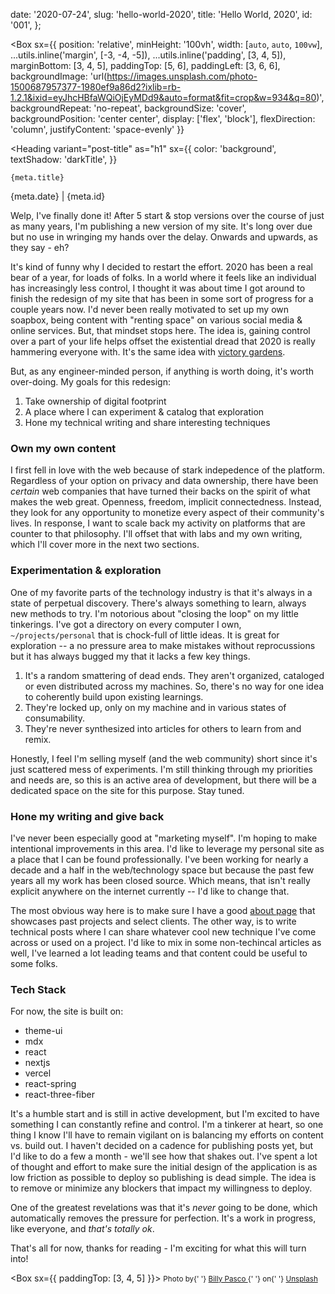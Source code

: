   date: '2020-07-24',
  slug: 'hello-world-2020',
  title: 'Hello World, 2020',
  id: '001',
};


<Box
  sx={{
    position: 'relative',
    minHeight: '100vh',
    width: [`auto`, `auto`, `100vw`],
    ...utils.inline('margin', [-3, -4, -5]),
    ...utils.inline('padding', [3, 4, 5]),
    marginBottom: [3, 4, 5],
    paddingTop: [5, 6],
    paddingLeft: [3, 6, 6],
    backgroundImage:
      'url(https://images.unsplash.com/photo-1500687957377-1980ef9a86d2?ixlib=rb-1.2.1&ixid=eyJhcHBfaWQiOjEyMDd9&auto=format&fit=crop&w=934&q=80)',
    backgroundRepeat: 'no-repeat',
    backgroundSize: 'cover',
    backgroundPosition: 'center center',
    display: ['flex', 'block'],
    flexDirection: 'column',
    justifyContent: 'space-evenly'
}}
>

  <Heading
    variant="post-title"
    as="h1"
    sx={{
      color: 'background',
      textShadow: 'darkTitle',
    }}
  >
    {meta.title}
  </Heading>
  <Heading
    variant="post-meta"
    as="h3"
    sx={{
      color: 'background',
      textShadow: 'darkTitle',
    }}
  >
    {meta.date} | {meta.id}
  </Heading>
</Box>

Welp, I've finally done it! After 5 start & stop versions over the course of just as many years, I'm publishing a new version of my site. It's long over due but no use in wringing my hands over the delay. Onwards and upwards, as they say - eh?

It's kind of funny why I decided to restart the effort. 2020 has been a real bear of a year, for loads of folks. In a world where it feels like an individual has increasingly less control, I thought it was about time I got around to finish the redesign of my site that has been in some sort of progress for a couple years now. I'd never been really motivated to set up my own soapbox, being content with "renting space" on various social media & online services. But, that mindset stops here. The idea is, gaining control over a part of your life helps offset the existential dread that 2020 is really hammering everyone with. It's the same idea with [victory gardens](https://en.wikipedia.org/wiki/Victory_garden).

But, as any engineer-minded person, if anything is worth doing, it's worth over-doing. My goals for this redesign:

1. Take ownership of digital footprint
2. A place where I can experiment & catalog that exploration
3. Hone my technical writing and share interesting techniques

### Own my own content

I first fell in love with the web because of stark indepedence of the platform. Regardless of your option on privacy and data ownership, there have been _certain_ web companies that have turned their backs on the spirit of what makes the web great. Openness, freedom, implicit connectedness. Instead, they look for any opportunity to monetize every aspect of their community's lives. In response, I want to scale back my activity on platforms that are counter to that philosophy. I'll offset that with labs and my own writing, which I'll cover more in the next two sections.

### Experimentation & exploration

One of my favorite parts of the technology industry is that it's always in a state of perpetual discovery. There's always something to learn, always new methods to try. I'm notorious about "closing the loop" on my little tinkerings. I've got a directory on every computer I own, `~/projects/personal` that is chock-full of little ideas. It is great for exploration -- a no pressure area to make mistakes without reprocussions but it has always bugged my that it lacks a few key things.

1. It's a random smattering of dead ends. They aren't organized, cataloged or even distributed across my machines. So, there's no way for one idea to coherently build upon existing learnings.
2. They're locked up, only on my machine and in various states of consumability.
3. They're never synthesized into articles for others to learn from and remix.

Honestly, I feel I'm selling myself (and the web community) short since it's just scattered mess of experiments. I'm still thinking through my priorities and needs are, so this is an active area of development, but there will be a dedicated space on the site for this purpose. Stay tuned.

### Hone my writing and give back

I've never been especially good at "marketing myself". I'm hoping to make intentional improvements in this area. I'd like to leverage my personal site as a place that I can be found professionally. I've been working for nearly a decade and a half in the web/technology space but because the past few years all my work has been closed source. Which means, that isn't really explicit anywhere on the internet currently -- I'd like to change that.

The most obvious way here is to make sure I have a good [about page](/) that showcases past projects and select clients. The other way, is to write technical posts where I can share whatever cool new technique I've come across or used on a project. I'd like to mix in some non-techincal articles as well, I've learned a lot leading teams and that content could be useful to some folks.

### Tech Stack

For now, the site is built on:

- theme-ui
- mdx
- react
- nextjs
- vercel
- react-spring
- react-three-fiber

It's a humble start and is still in active development, but I'm excited to have something I can constantly refine and control. I'm a tinkerer at heart, so one thing I know I'll have to remain vigilant on is balancing my efforts on content vs. build out. I haven't decided on a cadence for publishing posts yet, but I'd like to do a few a month - we'll see how that shakes out. I've spent a lot of thought and effort to make sure the initial design of the application is as low friction as possible to deploy so publishing is dead simple. The idea is to remove or minimize any blockers that impact my willingness to deploy.

One of the greatest revelations was that it's _never_ going to be done, which automatically removes the pressure for perfection. It's a work in progress, like everyone, and _that's totally ok_.

That's all for now, thanks for reading - I'm exciting for what this will turn into!

<Box sx={{ paddingTop: [3, 4, 5] }}>
  <small>
    <span>
      Photo by{' '}
      <a href="https://unsplash.com/@billy_pasco?utm_source=unsplash&amp;utm_medium=referral&amp;utm_content=creditCopyText">
        Billy Pasco
      </a>{' '}
      on{' '}
      <a href="https://unsplash.com/?utm_source=unsplash&amp;utm_medium=referral&amp;utm_content=creditCopyText">
        Unsplash
      </a>
    </span>
  </small>
</Box>
